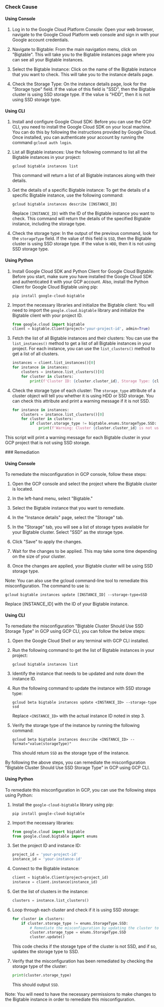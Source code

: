 

<Tabs><Tab title='Cause'>
### Check Cause

#### Using Console

1. Log in to the Google Cloud Platform Console: Open your web browser, navigate to the Google Cloud Platform web console and sign in with your Google account credentials.

2. Navigate to Bigtable: From the main navigation menu, click on "Bigtable". This will take you to the Bigtable instances page where you can see all your Bigtable instances.

3. Select the Bigtable Instance: Click on the name of the Bigtable instance that you want to check. This will take you to the instance details page.

4. Check the Storage Type: On the instance details page, look for the "Storage type" field. If the value of this field is "SSD", then the Bigtable cluster is using SSD storage type. If the value is "HDD", then it is not using SSD storage type.

#### Using CLI

1. Install and configure Google Cloud SDK: Before you can use the GCP CLI, you need to install the Google Cloud SDK on your local machine. You can do this by following the instructions provided by Google Cloud. Once installed, you can authenticate your account by running the command `gcloud auth login`.

2. List all Bigtable instances: Use the following command to list all the Bigtable instances in your project:

    ```
    gcloud bigtable instances list
    ```

    This command will return a list of all Bigtable instances along with their details.

3. Get the details of a specific Bigtable instance: To get the details of a specific Bigtable instance, use the following command:

    ```
    gcloud bigtable instances describe [INSTANCE_ID]
    ```

    Replace `[INSTANCE_ID]` with the ID of the Bigtable instance you want to check. This command will return the details of the specified Bigtable instance, including the storage type.

4. Check the storage type: In the output of the previous command, look for the `storageType` field. If the value of this field is `SSD`, then the Bigtable cluster is using SSD storage type. If the value is `HDD`, then it is not using SSD storage type.

#### Using Python

1. Install Google Cloud SDK and Python Client for Google Cloud Bigtable: Before you start, make sure you have installed the Google Cloud SDK and authenticated it with your GCP account. Also, install the Python Client for Google Cloud Bigtable using pip:

   ```
   pip install google-cloud-bigtable
   ```

2. Import the necessary libraries and initialize the Bigtable client: You will need to import the `google.cloud.bigtable` library and initialize the Bigtable client with your project ID.

   ```python
   from google.cloud import bigtable
   client = bigtable.Client(project='your-project-id', admin=True)
   ```

3. Fetch the list of all Bigtable instances and their clusters: You can use the `list_instances()` method to get a list of all Bigtable instances in your project. For each instance, you can use the `list_clusters()` method to get a list of all clusters.

   ```python
   instances = client.list_instances()[0]
   for instance in instances:
       clusters = instance.list_clusters()[0]
       for cluster in clusters:
           print(f'Cluster ID: {cluster.cluster_id}, Storage Type: {cluster.storage_type}')
   ```

4. Check the storage type of each cluster: The `storage_type` attribute of a cluster object will tell you whether it is using HDD or SSD storage. You can check this attribute and print a warning message if it is not SSD.

   ```python
   for instance in instances:
       clusters = instance.list_clusters()[0]
       for cluster in clusters:
           if cluster.storage_type != bigtable.enums.StorageType.SSD:
               print(f'Warning: Cluster {cluster.cluster_id} is not using SSD storage.')
   ```
   
This script will print a warning message for each Bigtable cluster in your GCP project that is not using SSD storage.

</Tab>

<Tab title='Remediation'>
### Remediation

#### Using Console

To remediate the misconfiguration in GCP console, follow these steps:

1. Open the GCP console and select the project where the Bigtable cluster is located.

2. In the left-hand menu, select "Bigtable."

3. Select the Bigtable instance that you want to remediate.

4. In the "Instance details" page, select the "Storage" tab.

5. In the "Storage" tab, you will see a list of storage types available for your Bigtable cluster. Select "SSD" as the storage type.

6. Click "Save" to apply the changes.

7. Wait for the changes to be applied. This may take some time depending on the size of your cluster.

8. Once the changes are applied, your Bigtable cluster will be using SSD storage type.

Note: You can also use the gcloud command-line tool to remediate this misconfiguration. The command to use is:

```
gcloud bigtable instances update [INSTANCE_ID] --storage-type=SSD
```

Replace [INSTANCE_ID] with the ID of your Bigtable instance.

#### Using CLI

To remediate the misconfiguration "Bigtable Cluster Should Use SSD Storage Type" in GCP using GCP CLI, you can follow the below steps:

1. Open the Google Cloud Shell or any terminal with GCP CLI installed.

2. Run the following command to get the list of Bigtable instances in your project:

   ```
   gcloud bigtable instances list
   ```

3. Identify the instance that needs to be updated and note down the instance ID.

4. Run the following command to update the instance with SSD storage type:

   ```
   gcloud beta bigtable instances update <INSTANCE_ID> --storage-type ssd
   ```

   Replace `<INSTANCE_ID>` with the actual instance ID noted in step 3.

5. Verify the storage type of the instance by running the following command:

   ```
   gcloud beta bigtable instances describe <INSTANCE_ID> --format="value(storageType)"
   ```

   This should return `SSD` as the storage type of the instance.

By following the above steps, you can remediate the misconfiguration "Bigtable Cluster Should Use SSD Storage Type" in GCP using GCP CLI.

#### Using Python

To remediate this misconfiguration in GCP, you can use the following steps using Python:

1. Install the `google-cloud-bigtable` library using pip:

   ```
   pip install google-cloud-bigtable
   ```

2. Import the necessary libraries:

   ```python
   from google.cloud import bigtable
   from google.cloud.bigtable import enums
   ```

3. Set the project ID and instance ID:

   ```python
   project_id = 'your-project-id'
   instance_id = 'your-instance-id'
   ```

4. Connect to the Bigtable instance:

   ```python
   client = bigtable.Client(project=project_id)
   instance = client.instance(instance_id)
   ```

5. Get the list of clusters in the instance:

   ```python
   clusters = instance.list_clusters()
   ```

6. Loop through each cluster and check if it is using SSD storage:

   ```python
   for cluster in clusters:
       if cluster.storage_type != enums.StorageType.SSD:
           # Remediate the misconfiguration by updating the cluster to use SSD storage
           cluster.storage_type = enums.StorageType.SSD
           cluster.update()
   ```

   This code checks if the storage type of the cluster is not SSD, and if so, updates the storage type to SSD.

7. Verify that the misconfiguration has been remediated by checking the storage type of the cluster:

   ```python
   print(cluster.storage_type)
   ```

   This should output `SSD`.

Note: You will need to have the necessary permissions to make changes to the Bigtable instance in order to remediate this misconfiguration.


</Tab>
</Tabs>